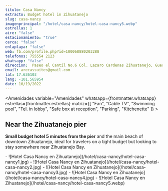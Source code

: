 ```yaml
---
titulo: Casa Nancy
extracto: Budget hotel in Zihuatanejo
slug: casa-nancy
imagenprincipal: "/hotel/casa-nancy/hotel-casa-nancy5.webp"
estrellas: 1
aire: "false"
estacionamiento: "true"
cerca: "false"
enlaplaya: "false"
web: fb.com/profile.php?id=100068880203288
telefonos: 755554 2123
whatsapp: "false"
direccion:  Paseo el Cantil No.6 Col. Lazaro Cardenas Zihuatanejo, Guerrero. C.P.40880
email: arecassuites@gmail.com
lat: 17.636103
lang: -101.565954
date: 10/19/2022
---
```



<Amenidades variable="Amenidades" whatsapp={frontmatter.whatsapp} estrellas={frontmatter.estrellas} matriz={[ "Fan", "Cable TV", "Swimming pool", "Tel. in lobby", "Safe box at reception", "Parking", "Kitchenette" ]} > 


## Near the Zihuatanejo pier

**Small budget hotel 5 minutes from the pier** and the main beach of downtown Zihuatanejo, ideal for travelers on a tight budget but looking to stay somewhere near Zihuatanejo Bay.


</Amenidades>

<Galeria>
-  ![Hotel Casa Nancy en Zihuatanejo](/hotel/casa-nancy/hotel-casa-nancy1.jpg)
-  ![Hotel Casa Nancy en Zihuatanejo](/hotel/casa-nancy/hotel-casa-nancy2.jpg)
-  ![Hotel Casa Nancy en Zihuatanejo](/hotel/casa-nancy/hotel-casa-nancy3.jpg)
-  ![Hotel Casa Nancy en Zihuatanejo](/hotel/casa-nancy/hotel-casa-nancy4.jpg)
-  ![Hotel Casa Nancy en Zihuatanejo](/hotel/casa-nancy/hotel-casa-nancy5.webp)

</Galeria>